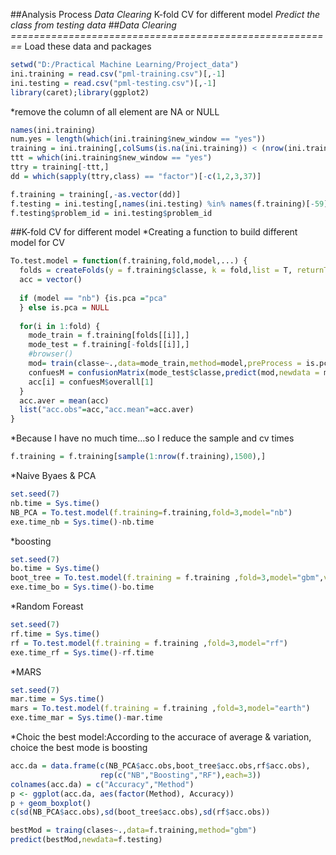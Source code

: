 ##Analysis Process
*Data Clearing
*K-fold CV for different model
*Predict the class from testing data
##Data Clearing
========================================================
*Load these data and packages
```r
setwd("D:/Practical Machine Learning/Project_data")
ini.training = read.csv("pml-training.csv")[,-1]
ini.testing = read.csv("pml-testing.csv")[,-1]
library(caret);library(ggplot2)
```

*remove the column of all element are NA or NULL
```r
names(ini.training)
num.yes = length(which(ini.training$new_window == "yes"))
training = ini.training[,colSums(is.na(ini.training)) < (nrow(ini.training)-num.yes)]
ttt = which(ini.training$new_window == "yes")
ttry = training[-ttt,]
dd = which(sapply(ttry,class) == "factor")[-c(1,2,3,37)]

f.training = training[,-as.vector(dd)]
f.testing = ini.testing[,names(ini.testing) %in% names(f.training)[-59]]
f.testing$problem_id = ini.testing$problem_id
```

##K-fold CV for different model
*Creating a function to build different model for CV
```r
To.test.model = function(f.training,fold,model,...) {
  folds = createFolds(y = f.training$classe, k = fold,list = T, returnTrain =T)
  acc = vector()
  
  if (model == "nb") {is.pca ="pca"
  } else is.pca = NULL
  
  for(i in 1:fold) {
    mode_train = f.training[folds[[i]],]
    mode_test = f.training[-folds[[i]],]
    #browser()
    mod= train(classe~.,data=mode_train,method=model,preProcess = is.pca,verbose=...)
    confuesM = confusionMatrix(mode_test$classe,predict(mod,newdata = mode_test))
    acc[i] = confuesM$overall[1]
  }
  acc.aver = mean(acc)
  list("acc.obs"=acc,"acc.mean"=acc.aver)
}
```

*Because I have no much time...so I reduce the sample and cv times
```r
f.training = f.training[sample(1:nrow(f.training),1500),]
```

*Naive Byaes & PCA
```r
set.seed(7)
nb.time = Sys.time()
NB_PCA = To.test.model(f.training=f.training,fold=3,model="nb")
exe.time_nb = Sys.time()-nb.time
```

*boosting
```r
set.seed(7)
bo.time = Sys.time()
boot_tree = To.test.model(f.training = f.training ,fold=3,model="gbm",verbose=F)
exe.time_bo = Sys.time()-bo.time
```

*Random Foreast
```r
set.seed(7)
rf.time = Sys.time()
rf = To.test.model(f.training = f.training ,fold=3,model="rf")
exe.time_rf = Sys.time()-rf.time
```

*MARS
```r
set.seed(7)
mar.time = Sys.time()
mars = To.test.model(f.training = f.training ,fold=3,model="earth")
exe.time_mar = Sys.time()-mar.time
```

*Choic the best model:According to the accurace of average & variation, choice the best mode is boosting
```r
acc.da = data.frame(c(NB_PCA$acc.obs,boot_tree$acc.obs,rf$acc.obs),
                    rep(c("NB","Boosting","RF"),each=3)) 
colnames(acc.da) = c("Accuracy","Method")
p <- ggplot(acc.da, aes(factor(Method), Accuracy))
p + geom_boxplot()
c(sd(NB_PCA$acc.obs),sd(boot_tree$acc.obs),sd(rf$acc.obs))
```

```r
bestMod = traing(clases~.,data=f.training,method="gbm")
predict(bestMod,newdata=f.testing)
```








